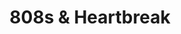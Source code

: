 ---
title: "808s & Heartbreak"
artist: "Kanye West"
releaseDate: 2008-11-24
rating: 8
spotifyLink: "https://open.spotify.com/album/3WFTGIO6E3Xh4paEOBY9OU"
imageUrl: "https://is1-ssl.mzstatic.com/image/thumb/Music115/v4/fb/5c/f2/fb5cf235-2ae9-34c3-1ddb-ef896fb14175/16UMGIM58688.rgb.jpg/600x600bb.jpg"
genre: ["Pop Rap", "Electropop", "Alternative R&B"]
---